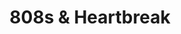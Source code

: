 ---
title: "808s & Heartbreak"
artist: "Kanye West"
releaseDate: 2008-11-24
rating: 8
spotifyLink: "https://open.spotify.com/album/3WFTGIO6E3Xh4paEOBY9OU"
imageUrl: "https://is1-ssl.mzstatic.com/image/thumb/Music115/v4/fb/5c/f2/fb5cf235-2ae9-34c3-1ddb-ef896fb14175/16UMGIM58688.rgb.jpg/600x600bb.jpg"
genre: ["Pop Rap", "Electropop", "Alternative R&B"]
---